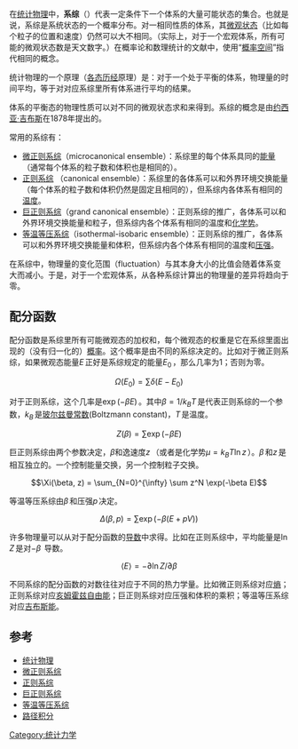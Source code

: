 {{unreferenced|time=2017-03-27T03:24:10+00:00}}
{{NoteTA|G1=物理學}}
在[[统计物理|统计物理]]中，'''系综'''（{{lang-en|ensemble}}）代表一定条件下一个体系的大量可能状态的集合。也就是说，系综是系统状态的一个概率分布。对一相同性质的体系，其[[微观状态|微观状态]]（比如每个粒子的位置和速度）仍然可以大不相同。（实际上，对于一个宏观体系，所有可能的微观状态数是天文数字。）在概率论和数理统计的文献中，使用“[[概率空间|概率空间]]”指代相同的概念。

统计物理的一个原理（[[各态历经|各态历经]]原理）是：对于一个处于平衡的体系，物理量的时间平均，等于对对应系综里所有体系进行平均的结果。

体系的平衡态的物理性质可以对不同的微观状态求和来得到。系综的概念是由[[约西亚·吉布斯|约西亚·吉布斯]]在1878年提出的。

常用的系综有：

* [[微正则系综|微正则系综]]（microcanonical ensemble）：系综里的每个体系具同的[[能量|能量]]（通常每个体系的粒子数和体积也是相同的）。
* [[正则系综|正则系综]] （canonical ensemble）：系综里的各体系可以和外界环境交换能量（每个体系的粒子数和体积仍然是固定且相同的），但系综内各体系有相同的[[温度|温度]]。
* [[巨正则系综|巨正则系综]]（grand canonical ensemble）：正则系综的推广，各体系可以和外界环境交换能量和粒子，但系综内各个体系有相同的温度和[[化学势|化学势]]。
* [[等温等压系综|等温等压系综]]（isothermal-isobaric ensemble）：正则系综的推广，各体系可以和外界环境交换能量和体积，但系综内各个体系有相同的温度和[[压强|压强]]。

在系综中，物理量的变化范围（fluctuation）与其本身大小的比值会随着体系变大而减小。于是，对于一个宏观体系，从各种系综计算出的物理量的差异将趋向于零。

== 配分函数 ==

配分函数是系综里所有可能微观态的加权和，每个微观态的权重是它在系综里面出现的（没有归一化的）[[概率|概率]]。这个概率是由不同的系综决定的。比如对于微正则系综，如果微观态能量<math>E\,</math>正好是系综规定的能量<math>E_0\,</math>，那么几率为1；否则为零。

:<math> \Omega(E_0) = \sum \delta(E-E_0) </math>

对于正则系综，这个几率是<math>\exp(-\beta E)\,</math>。其中<math>\beta =1/k_B T\,</math>是代表正则系综的一个参数，<math>k_B\,</math>是[[玻尔兹曼常数|玻尔兹曼常数]](Boltzmann constant)，<math>T\,</math>是温度。

:<math> Z(\beta) = \sum \exp(-\beta E) </math>

巨正则系综由两个参数决定，<math>\beta</math>和逸速度<math>z\,</math>（或者是化学势<math>\mu=k_B T\ln z\,</math>）。<math>\beta\,</math>和<math>z\,</math>是相互独立的。一个控制能量交换，另一个控制粒子交换。

:<math> \Xi(\beta, z) = \sum_{N=0}^{\infty} \sum z^N \exp(-\beta E) </math>

等温等压系综由<math>\beta\,</math>和压强<math>p\,</math>决定。

:<math> \Delta(\beta, p) = \sum \exp(-\beta (E+pV)) </math>

许多物理量可以从对于配分函数的[[导数|导数]]中求得。比如在正则系综中，平均能量是<math>\ln Z\,</math>是对<math>-\beta\,</math>
导数。

:<math> \langle E \rangle = -\partial \ln Z /\partial \beta </math>

不同系综的配分函数的对数往往对应于不同的热力学量。比如微正则系综对应[[熵|熵]]；正则系综对应[[亥姆霍兹自由能|亥姆霍兹自由能]]；巨正则系综对应压强和体积的乘积；等温等压系综对应[[吉布斯能|吉布斯能]]。

== 参考 ==
* [[统计物理|统计物理]]
* [[微正则系综|微正则系综]]
* [[正则系综|正则系综]]
* [[巨正则系综|巨正则系综]]
* [[等温等压系综|等温等压系综]]
* [[路徑積分表述|路径积分]]

{{统计力学}}
{{Statistical mechanics topics}}

[[Category:统计力学|Category:统计力学]]